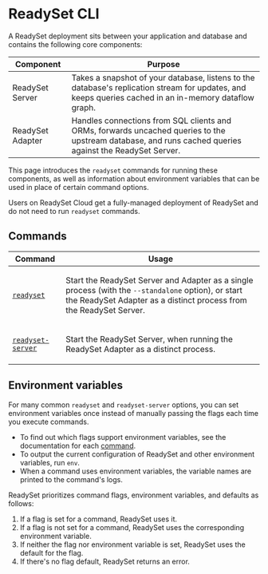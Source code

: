 
# ReadySet CLI

A ReadySet deployment sits between your application and database and contains the following core components:

| Component | Purpose |
|-----------|---------|
| ReadySet Server | Takes a snapshot of your database, listens to the database's replication stream for updates, and keeps queries cached in an in-memory dataflow graph. |
| ReadySet Adapter | Handles connections from SQL clients and ORMs, forwards uncached queries to the upstream database, and runs cached queries against the ReadySet Server.

This page introduces the `readyset` commands for running these components, as well as information about environment variables that can be used in place of certain command options.

<Callout type="info">Users on ReadySet Cloud get a fully-managed deployment of ReadySet and do not need to run `readyset` commands.</Callout>

## Commands

Command | Usage
--------|----
[`readyset`](/reference/cli/readyset) | <p>Start the ReadySet Server and Adapter as a single process (with the `--standalone` option), or start the ReadySet Adapter as a distinct process from the ReadySet Server.</p>
[`readyset-server`](/reference/cli/readyset-server) | <p>Start the ReadySet Server, when running the ReadySet Adapter as a distinct process.</p>

## Environment variables

For many common `readyset` and `readyset-server` options, you can set environment variables once instead of manually passing the flags each time you execute commands.

- To find out which flags support environment variables, see the documentation for each [command](#commands).
- To output the current configuration of ReadySet and other environment variables, run `env`.
- When a command uses environment variables, the variable names are printed to the command's logs.

ReadySet prioritizes command flags, environment variables, and defaults as follows:

1. If a flag is set for a command, ReadySet uses it.
2. If a flag is not set for a command, ReadySet uses the corresponding environment variable.
3. If neither the flag nor environment variable is set, ReadySet uses the default for the flag.
4. If there's no flag default, ReadySet returns an error.